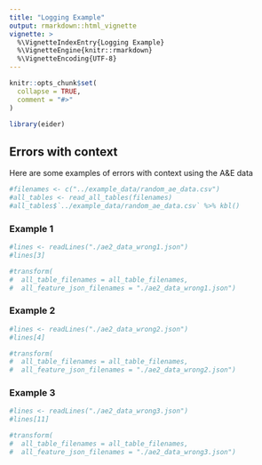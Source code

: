 ```yaml
---
title: "Logging Example"
output: rmarkdown::html_vignette
vignette: >
  %\VignetteIndexEntry{Logging Example}
  %\VignetteEngine{knitr::rmarkdown}
  %\VignetteEncoding{UTF-8}
---
```

```r
knitr::opts_chunk$set(
  collapse = TRUE,
  comment = "#>"
)
```

```r
library(eider)
```

## Errors with context

Here are some examples of errors with context using the A&E data

```r
#filenames <- c("../example_data/random_ae_data.csv")
#all_tables <- read_all_tables(filenames)
#all_tables$`../example_data/random_ae_data.csv` %>% kbl()
```

### Example 1

```r
#lines <- readLines("./ae2_data_wrong1.json")
#lines[3]
```

```r
#transform(
#  all_table_filenames = all_table_filenames,
#  all_feature_json_filenames = "./ae2_data_wrong1.json")
```

### Example 2

```r
#lines <- readLines("./ae2_data_wrong2.json")
#lines[4]
```

```r
#transform(
#  all_table_filenames = all_table_filenames,
#  all_feature_json_filenames = "./ae2_data_wrong2.json")
```

### Example 3

```r
#lines <- readLines("./ae2_data_wrong3.json")
#lines[11]
```

```r
#transform(
#  all_table_filenames = all_table_filenames,
#  all_feature_json_filenames = "./ae2_data_wrong3.json")
```

